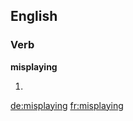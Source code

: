 ==English==

===Verb===
'''misplaying'''

# {{present participle of|misplay}}

[[de:misplaying]]
[[fr:misplaying]]